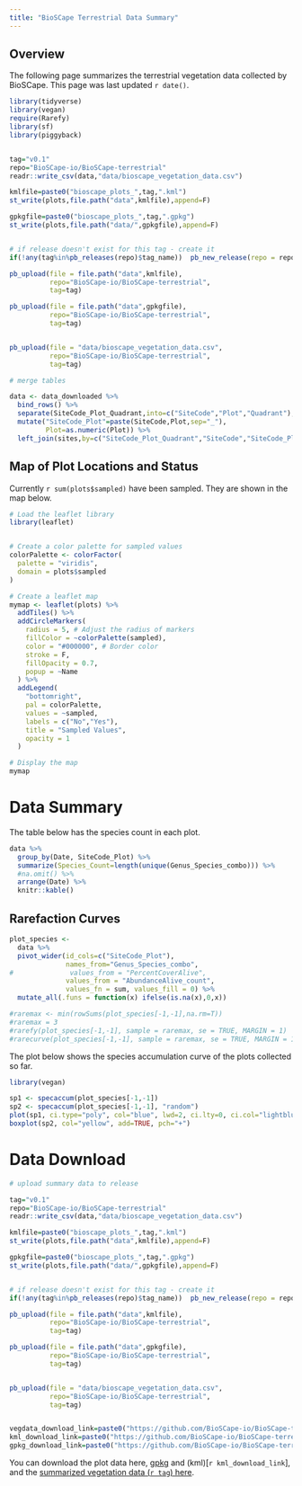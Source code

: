 ```yaml
---
title: "BioSCape Terrestrial Data Summary"
---
```


## Overview

The following page summarizes the terrestrial vegetation data collected by BioSCape. This page was last updated `r date()`.

```r

library(tidyverse)
library(vegan)
require(Rarefy)
library(sf)
library(piggyback)


tag="v0.1"
repo="BioSCape-io/BioSCape-terrestrial"
readr::write_csv(data,"data/bioscape_vegetation_data.csv")

kmlfile=paste0("bioscape_plots_",tag,".kml")
st_write(plots,file.path("data",kmlfile),append=F)

gpkgfile=paste0("bioscape_plots_",tag,".gpkg")
st_write(plots,file.path("data/",gpkgfile),append=F)


# if release doesn't exist for this tag - create it
if(!any(tag%in%pb_releases(repo)$tag_name))  pb_new_release(repo = repo,tag=tag)

pb_upload(file = file.path("data",kmlfile),
          repo="BioSCape-io/BioSCape-terrestrial",
          tag=tag)

pb_upload(file = file.path("data",gpkgfile),
          repo="BioSCape-io/BioSCape-terrestrial",
          tag=tag)


pb_upload(file = "data/bioscape_vegetation_data.csv",
          repo="BioSCape-io/BioSCape-terrestrial",
          tag=tag)


```

```r
# merge tables

data <- data_downloaded %>% 
  bind_rows() %>% 
  separate(SiteCode_Plot_Quadrant,into=c("SiteCode","Plot","Quadrant"),sep="_",remove = F) %>% 
  mutate("SiteCode_Plot"=paste(SiteCode,Plot,sep="_"),
         Plot=as.numeric(Plot)) %>% 
  left_join(sites,by=c("SiteCode_Plot_Quadrant","SiteCode","SiteCode_Plot","Plot","Quadrant") ) 

```

## Map of Plot Locations and Status

Currently `r sum(plots$sampled)` have been sampled. They are shown in the map below.

```r
# Load the leaflet library
library(leaflet)


# Create a color palette for sampled values
colorPalette <- colorFactor(
  palette = "viridis",
  domain = plots$sampled
)

# Create a leaflet map
mymap <- leaflet(plots) %>%
  addTiles() %>%
  addCircleMarkers(
    radius = 5, # Adjust the radius of markers
    fillColor = ~colorPalette(sampled),
    color = "#000000", # Border color
    stroke = F,
    fillOpacity = 0.7,
    popup = ~Name
  ) %>%
  addLegend(
    "bottomright",
    pal = colorPalette,
    values = ~sampled,
    labels = c("No","Yes"),
    title = "Sampled Values",
    opacity = 1
  ) 

# Display the map
mymap

```

# Data Summary

The table below has the species count in each plot.

```r
data %>% 
  group_by(Date, SiteCode_Plot) %>% 
  summarize(Species_Count=length(unique(Genus_Species_combo))) %>% 
  #na.omit() %>% 
  arrange(Date) %>% 
  knitr::kable()
```

## Rarefaction Curves

```r
plot_species <- 
  data %>% 
  pivot_wider(id_cols=c("SiteCode_Plot"),
              names_from="Genus_Species_combo",
#              values_from = "PercentCoverAlive",
              values_from = "AbundanceAlive_count",
              values_fn = sum, values_fill = 0) %>% 
  mutate_all(.funs = function(x) ifelse(is.na(x),0,x))

#raremax <- min(rowSums(plot_species[-1,-1],na.rm=T))
#raremax = 3
#rarefy(plot_species[-1,-1], sample = raremax, se = TRUE, MARGIN = 1)
#rarecurve(plot_species[-1,-1], sample = raremax, se = TRUE, MARGIN = 1)

```

The plot below shows the species accumulation curve of the plots collected so far.

```r
library(vegan)

sp1 <- specaccum(plot_species[-1,-1])
sp2 <- specaccum(plot_species[-1,-1], "random")
plot(sp1, ci.type="poly", col="blue", lwd=2, ci.lty=0, ci.col="lightblue",ylab="Species Richness")
boxplot(sp2, col="yellow", add=TRUE, pch="+")
```

# Data Download

```r

# upload summary data to release

tag="v0.1"
repo="BioSCape-io/BioSCape-terrestrial"
readr::write_csv(data,"data/bioscape_vegetation_data.csv")

kmlfile=paste0("bioscape_plots_",tag,".kml")
st_write(plots,file.path("data",kmlfile),append=F)

gpkgfile=paste0("bioscape_plots_",tag,".gpkg")
st_write(plots,file.path("data/",gpkgfile),append=F)


# if release doesn't exist for this tag - create it
if(!any(tag%in%pb_releases(repo)$tag_name))  pb_new_release(repo = repo,tag=tag)

pb_upload(file = file.path("data",kmlfile),
          repo="BioSCape-io/BioSCape-terrestrial",
          tag=tag)

pb_upload(file = file.path("data",gpkgfile),
          repo="BioSCape-io/BioSCape-terrestrial",
          tag=tag)


pb_upload(file = "data/bioscape_vegetation_data.csv",
          repo="BioSCape-io/BioSCape-terrestrial",
          tag=tag)


vegdata_download_link=paste0("https://github.com/BioSCape-io/BioSCape-terrestrial/releases/download/",tag,"/bioscape_vegetation_data.csv")
kml_download_link=paste0("https://github.com/BioSCape-io/BioSCape-terrestrial/releases/download/",tag,"/",kmlfile)
gpkg_download_link=paste0("https://github.com/BioSCape-io/BioSCape-terrestrial/releases/download/",tag,"/",gpkgfile)
```

You can download the plot data here, [gpkg](%60r%20gpkg_download_link%60) and (kml)\[`r kml_download_link`\], and the [summarized vegetation data (`r tag`) here](%60r%20vegdata_download_link%60).
